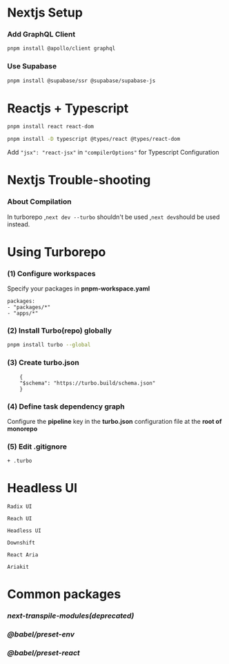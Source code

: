# Nextjs Setup
### Add GraphQL Client
```bash
pnpm install @apollo/client graphql
```

### Use Supabase
```bash
pnpm install @supabase/ssr @supabase/supabase-js
```
# Reactjs + Typescript
```bash
pnpm install react react-dom
```
```bash
pnpm install -D typescript @types/react @types/react-dom
```
Add `"jsx": "react-jsx"` in `"compilerOptions"` for Typescript Configuration
# Nextjs Trouble-shooting
### About Compilation
In turborepo ,`next dev --turbo` shouldn't be used ,`next dev`should be used instead.
# Using Turborepo
### (1) Configure workspaces
Specify your packages in **pnpm-workspace.yaml**

    packages:
    - "packages/*"
    - "apps/*"
### (2) Install Turbo(repo) globally
```bash
pnpm install turbo --global
```
### (3) Create turbo.json
```
    {
    "$schema": "https://turbo.build/schema.json"
    }
```

### (4) Define task dependency graph

Configure the **pipeline** key in the **turbo.json** configuration file at the **root of monorepo**

### (5) Edit .gitignore
    + .turbo
# Headless UI
```
Radix UI
```
```
Reach UI
```
```
Headless UI
```
```
Downshift
```
```
React Aria
```
```
Ariakit
```
# Common packages
### *next-transpile-modules(deprecated)*
### *@babel/preset-env*
### *@babel/preset-react*

